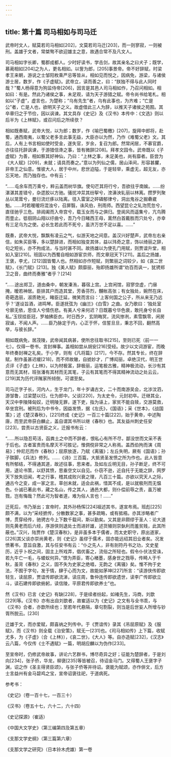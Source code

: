```yaml
---
---
---
```

title: 第十篇 司马相如与司马迁
---




武帝时文人，赋莫若司马相如[202]，文莫若司马迁[203]，而一则寥寂，一则被刑。盖雄于文者，常桀骜不欲迎雄主之意，故遇合常不及凡文人。

司马相如字长卿，蜀郡成都人。少时好读书，学击剑，故其亲名之曰犬子；既学，慕蔺相如[204]之为人，更名相如。以訾为郎，[205]事景帝。帝不好辞赋，时梁孝王来朝，游说之士邹阳枚乘严忌等皆从，相如见而悦之，因病免，游梁，与诸侯游士居，数岁，作《子虚赋》。武帝立，读而善之，曰：“朕独不得与此人同时哉？”蜀人杨得意为狗监侍帝[206]，因言是其邑人司马相如作，乃召问相如。相如曰：有是。然此乃诸侯之事，未足观，请为天子游猎之赋。帝令尚书给笔札。相如以“子虚”，虚言也，为楚称；“乌有先生”者，乌有此事也，为齐难；“亡是公”者，亡是人也，欲明天子之义。故虚借此三人为辞，以推天子诸侯之苑囿。其卒章归之于节俭，因以讽谏。其文具存《史记》及《汉书》本传中：《文选》则以后半为《上林赋》，或召问后之所续欤？

相如既奏赋，武帝大悦，以为郎；数岁，作《喻巴蜀檄》[207]，旋拜中郎将，赴蜀，通西南夷，以蜀父老多言此事无益，大臣亦以为然，乃作《难蜀父老》文。其后，人有上书言相如使时受金，遂失官，岁余，复召为郎。然常闲居，不慕官爵，亦往往托辞讽谏，于游猎信谗之事，皆有微辞[208]。拜孝文园令。武帝既以《子虚赋》为善，相如察其好神仙，乃曰：“上林之事，未足美也，尚有靡者。臣尝为《大人赋》[209]，未就；请具而奏之。”意以为列仙之儒，居山泽间，形容甚臞，非帝王之仙意。惟彼大人，居于中州，悲世迫隘，于是轻举，乘虚无，超无友，亦忘天地，而乃独存也。中有云：

“……屯余车而万乘兮，粹云盖而树华旗。使句芒其将行兮，吾欲往乎南娭。……纷湛湛其差错兮，杂遝胶以方驰。骚扰冲苁其纷挐兮，滂濞泱轧丽以林离。攒罗列聚丛以茏茸兮，曼衍流烂痑以陆离。径入雷室之砰磷郁律兮，洞出鬼谷之掘礨崴魁。……时若暧暧将混浊兮，召屏翳，诛风伯，刑雨师。西望昆仑之轧沕荒忽兮，直径驰乎三危。排阊阖而入帝宫兮，载玉女而与之俱归。登阆风而遥集兮，亢鸟腾而壹止。彽徊阴山翔以纡曲兮，吾乃今日睹西王母，暠然白首戴胜而穴处兮，亦幸有三足乌为之使。必长生若此而不死兮，虽济万世不足以喜。……”

既奏，武帝大悦，飘飘有凌云之气，似游天地之间意。盖汉兴好楚声，武帝左右亲信，如朱买臣等，多以楚辞进，而相如独变其体，益以玮奇之意，饰以绮丽之辞，句之短长，亦不拘成法，与当时甚不同。故扬雄以为使孔门用赋，则贾谊升堂，相如入室[210]。班固以为西蜀自相如游宦京师，而文章冠天下[211]。盖后之扬雄，王褒，李尤，[212]固皆蜀人也。然相如亦作短赋，则繁丽之词较少，如《哀二世赋》，《长门赋》[213]。独《美人赋》颇靡丽，殆即扬雄所谓“劝百而讽一，犹骋郑卫之音，曲终而奏雅”者乎？[214]

“……途出郑卫，道由桑中，朝发溱洧，暮宿上宫。上宫闲馆，寂寥空虚，门昼掩，暧若神居。臣排其户而造其堂，芳香芬烈，黼帐高张；有女独处，婉然在床，奇葩逸丽，淑质艳光，睹臣迁延，微笑而言曰：‘上客何国之公子，所从来无乃远乎？’遂设旨酒，进鸣琴。臣遂抚弦为《幽兰》《白雪》之曲。女乃歌曰：‘独处室兮廓无依，思佳人兮情伤悲。有美人兮来何迟？日既暮兮华色衰，敢托身兮长自私。’玉钗挂臣冠，罗袖拂臣衣。时日西夕，玄阴晦冥，流风惨冽，素雪飘零，闲房寂谧，不闻人声。……臣乃脉定于内，心正于怀，信誓旦旦，秉志不回，翻然高举，与彼长辞。”

相如既病免，居茂陵，武帝闻其病甚，使所忠往取书[215]，至则已死（前一一七）。仅得一卷书，言封禅事。盖相如尝从胡安[216]受经。故少以文词游宦，而晚年终奏封禅之礼矣。于小学，则有《凡将篇》[217]，今不存。然其专长，终在辞赋，制作虽甚迟缓[218]，而不师故辙，自摅妙才，广博闳丽，卓绝汉代，明王世贞评《子虚》《上林》，以为材极富，辞极丽，运笔极古雅，精神极流动，长沙有其意而无其材，班张潘有其材而无其笔，子云有其笔而不得其精神流动之处云云，[219]其为历代评隲家所倾倒，可谓至矣。

司马迁字子长，河内人，生于龙门，年十岁诵古文，二十而南游吴会，北涉汶泗，游邹鲁，过梁楚以归，仕为郎中。父谈[220]，为太史令，元封初卒。迁继其业，天汉中李陵降匈奴，迁明陵无罪，遂下吏，指为诬上，家贫不能自赎，交游莫救，卒坐宫刑。被刑后为中书令，因益发愤，据《左氏》，《国语》；采《世本》，《战国策》；述《楚汉春秋》，[221]终成《史记》一百三十篇[222]，始于黄帝，中述陶唐，而至武帝获白麟止，盖自谓其书所以继《春秋》也。其友益州刺史任安[223]，尝责以古贤臣之义，迁报书有云：

“……所以隐忍苟活，函粪土之中而不辞者，恨私心有所不尽，鄙没世而文采不表于后也。古者富贵而名摩灭不可胜记，惟倜傥非常之人称焉。盖西伯拘而演《周易》；仲尼厄而作《春秋》；屈原放逐，乃赋《离骚》；左丘失明，厥有《国语》；孙子髌脚，《兵法》修列。……《诗》三百篇，大抵贤圣发愤之所为作也。此人皆意有所郁结，不得通其道，故述往事，思来者。及如左丘明无目，孙子断足，终不可用，退论书策，以舒其愤，思垂空文以自见。仆窃不逊，近自托于无能之辞，网罗天下放失旧闻，考之行事，稽其成败兴衰之理，凡百三十篇。亦欲以究天人之际，通古今之变，成一家之言。草创未就，适会此祸，惜其不成，是以就极刑而无愠色。仆诚已著此书，藏之名山，传之其人，通邑大都，则仆偿前辱之责，虽万被戮，岂有悔哉？然此可为智者道，难为俗人言也！……”

迁死后，书乃渐出；宣帝时，其外孙杨恽[224]祖述其书，遂宣布焉。班彪[225]颇不满，以为“采经摭传，分散数家之事，甚多疏略，或有抵梧。亦其涉略者广博，贯穿经传，驰骋古今上下数千载间，斯以勤矣。又其是非颇缪于圣人：论大道则先黄老而后六经，序游侠则退处士而进奸雄，述货殖则崇埶利而羞贫贱，此其所蔽也。”汉兴，陆贾作《楚汉春秋》，是非虽多本于儒者，而太史职守，原出道家，[226]其父谈亦崇尚黄老，则《史记》虽缪于儒术，固亦能远绍其旧业者矣。况发愤著书，意旨自激，其与任安书有云：“仆之先人，非有剖符丹书之功，文史星历，近乎卜祝之间，固主上所戏弄，倡优畜之，流俗之所轻也。假令仆伏法受诛，若九牛亡一毛，与蝼蚁何异。”恨为弄臣，寄心楮墨，感身世之戮辱，传畸人于千秋，虽背《春秋》之义，固不失为史家之绝唱，无韵之《离骚》矣。惟不拘于史法，不囿于字句，发于情，肆于心而为文，故能如茅坤[227]所言：“读游侠传即欲轻生，读屈原，贾谊传即欲流涕，读庄周，鲁仲连传即欲遗世，读李广传即欲立斗，读石建传即欲俯躬，读信陵，平原君传即欲养士”也。

然《汉书》已言《史记》有缺[228]，于是续者纷起，如褚先生，冯商，刘歆[229]等。《汉书》亦有出自刘歆者，故崔适以为《史记》之文有与全书乖，与《汉书》合者，亦歆所续也；至若年代悬隔，章句割裂，则当是后世妄人所增与钞胥所脱云。[230]

迁雄于文，而亦爱赋，颇喜纳之列传中。于《贾谊传》录其《吊屈原赋》及《服赋》，而《汉书》则全载《治安策》，赋无一[231]也。《司马相如传》上下篇，收赋尤多，为《子虚》（合《上林》），《哀二世》，《大人》等。自亦造赋[232]，《汉志》云八篇，今仅传《士不遇赋》一篇，明胡应麟以为伪作[233]。

至宣帝时，仍修武帝故事，讲论六艺群书，博尽奇异之好；征能为楚辞者，于是刘向[234]，张子侨，华龙，柳褒[235]等皆被召，待诏金马门。又得蜀人王褒字子渊，诏之作《圣主得贤臣颂》，与张子侨等并待诏。褒能为赋颂，亦作俳文，后方士言益州有金马碧鸡之宝，宣帝诏褒往祀，于道病死。

参考书：

《史记》（卷一百十七，一百三十）

《汉书》（卷五十七，六十二，六十四）

《史记探源》（崔适）

《中国大文学史》（第三编第四及第五章）

《支那文学史纲》（第三篇第六章）

《支那文学之研究》（日本铃木虎雄）第一卷